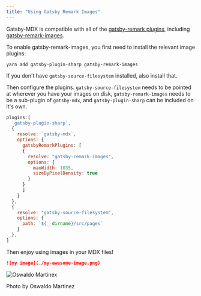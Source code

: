 ```yaml
---
title: "Using Gatsby Remark Images"
---
```


Gatsby-MDX is compatible with all of the [gatsby-remark
plugins](https://next.gatsbyjs.org/packages/gatsby-remark-images/?=gatsby-remark),
including
[gatsby-remark-images](https://next.gatsbyjs.org/packages/gatsby-remark-images/?=gatsby-remark).

To enable gatsby-remark-images, you first need to install the relevant
image plugins:

```shell
yarn add gatsby-plugin-sharp gatsby-remark-images
```

If you don't have `gatsby-source-filesystem` installed, also install that.

Then configure the plugins. `gatsby-source-filesystem` needs to be
pointed at wherever you have your images on disk,
`gatsby-remark-images` needs to be a sub-plugin of `gatsby-mdx`, and
`gatsby-plugin-sharp` can be included on it's own.

```js
plugins:[
  `gatsby-plugin-sharp`,
  {
    resolve: `gatsby-mdx`,
    options: {
      gatsbyRemarkPlugins: [
      {
        resolve: "gatsby-remark-images",
        options: {
          maxWidth: 1035,
          sizeByPixelDensity: true
        }
      }
      ]
    }
  },
  {
    resolve: "gatsby-source-filesystem",
    options: {
      path: `${__dirname}/src/pages`
    }
  },
]
```

Then enjoy using images in your MDX files!

```markdown
![my image](./my-awesome-image.png)
```

![Oswaldo Martinex](./oswaldo-martinez-199232-unsplash.jpg)

Photo by Oswaldo Martinez

